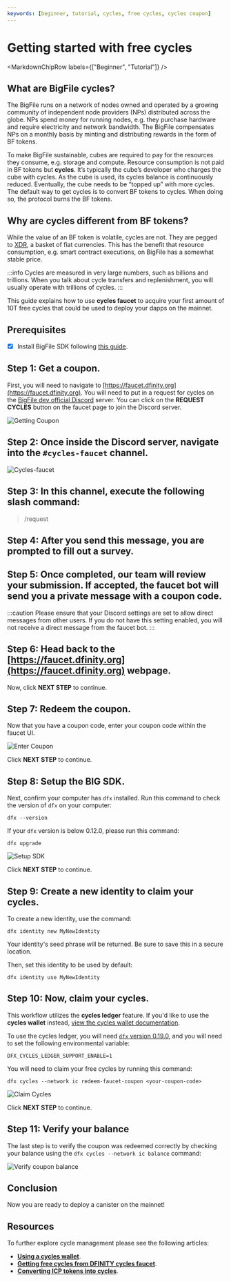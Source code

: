 ```yaml
---
keywords: [beginner, tutorial, cycles, free cycles, cycles coupon]
---
```



# Getting started with free cycles

<MarkdownChipRow labels={["Beginner", "Tutorial"]} />

## What are BigFile cycles?
The BigFile runs on a network of nodes owned and operated by a growing community of independent node providers (NPs) distributed across the globe. NPs spend money for running nodes, e.g. they purchase hardware and require electricity and network bandwidth. The BigFile compensates NPs on a monthly basis by minting and distributing rewards in the form of BF tokens.

To make BigFile sustainable, <GlossaryTooltip>cubes</GlossaryTooltip> are required to pay for the resources they consume, e.g. storage and compute. Resource consumption is not paid in BF tokens but **cycles**. It’s typically the cube’s developer who charges the cube with cycles. As the cube is used, its cycles balance is continuously reduced. Eventually, the cube needs to be “topped up” with more cycles. The default way to get cycles is to convert BF tokens to cycles. When doing so, the protocol burns the BF tokens.

## Why are cycles different from BF tokens?

While the value of an BF token is volatile, cycles are not. They are pegged to [XDR](https://en.wikipedia.org/wiki/Special_drawing_rights), a basket of fiat currencies. This has the benefit that resource consumption, e.g. smart contract executions, on BigFile has a somewhat stable price.

:::info
Cycles are measured in very large numbers, such as billions and trillions. When you talk about cycle transfers and replenishment, you will usually operate with trillions of cycles.
:::

This guide explains how to use **cycles faucet** to acquire your first amount of 10T free cycles that could be used to deploy your dapps on the mainnet.

## Prerequisites

- [x] Install BigFile SDK following [this guide](/docs/current/developer-docs/getting-started/install/).

## Step 1: Get a coupon.

First, you will need to navigate to [https://faucet.dfinity.org](https://faucet.dfinity.org). You will need to put in a request for cycles on the [BigFile dev official Discord](https://discord.gg/nyTAmMntqp) server. You can click on the **REQUEST CYCLES** button on the faucet page to join the Discord server.

![Getting Coupon](_attachments/faucet_step_1.png)

## Step 2: Once inside the Discord server, navigate into the `#cycles-faucet` channel.

![Cycles-faucet](./_attachments/cycles-faucet.png)

## Step 3: In this channel, execute the following slash command:

> /request

## Step 4: After you send this message, you are prompted to fill out a survey.

## Step 5: Once completed, our team will review your submission. If accepted, the faucet bot will send you a private message with a coupon code.

:::caution
Please ensure that your Discord settings are set to allow direct messages from other users. If you do not have this setting enabled, you will not receive a direct message from the faucet bot.
:::

## Step 6: Head back to the [https://faucet.dfinity.org](https://faucet.dfinity.org) webpage.

Now, click **NEXT STEP** to continue.

## Step 7: Redeem the coupon.

Now that you have a coupon code, enter your coupon code within the faucet UI.

![Enter Coupon](_attachments/faucet_step_3.png)

Click **NEXT STEP** to continue.

## Step 8: Setup the BIG SDK.

Next, confirm your computer has `dfx` installed. Run this command to check the version of `dfx` on your computer:

    dfx --version

If your `dfx` version is below 0.12.0, please run this command:

    dfx upgrade

![Setup SDK](_attachments/faucet_step_4.png)

Click **NEXT STEP** to continue.

## Step 9: Create a new identity to claim your cycles.

To create a new identity, use the command:

```
dfx identity new MyNewIdentity
```

Your identity's seed phrase will be returned. Be sure to save this in a secure location.

Then, set this identity to be used by default:

```
dfx identity use MyNewIdentity
```

## Step 10: Now, claim your cycles.

This workflow utilizes the **cycles ledger** feature. If you'd like to use the **cycles wallet** instead, [view the cycles wallet documentation](/docs/current/developer-docs/getting-started/cycles/cycles-wallet).

To use the cycles ledger, you will need [`dfx` version 0.19.0](/docs/current/developer-docs/getting-started/install/), and you will need to set the following environmental variable:

```
DFX_CYCLES_LEDGER_SUPPORT_ENABLE=1
```

You will need to claim your free cycles by running this command:

```
dfx cycles --network ic redeem-faucet-coupon <your-coupon-code>
```

![Claim Cycles](_attachments/faucet_step_5.png)

Click **NEXT STEP** to continue.

## Step 11: Verify your balance

The last step is to verify the coupon was redeemed correctly by checking your balance using the `dfx cycles --network ic balance` command:

![Verify coupon balance](_attachments/faucet_step_6.png)

## Conclusion

Now you are ready to deploy a canister on the mainnet!

## Resources
To further explore cycle management please see the following articles:
- **[Using a cycles wallet](/docs/current/developer-docs/getting-started/cycles/cycles-wallet)**.
- **[Getting free cycles from DFINITY cycles faucet](/docs/current/developer-docs/getting-started/cycles/cycles-faucet)**.
- **[Converting ICP tokens into cycles](/docs/current/developer-docs/getting-started/cycles/converting_icp_tokens_into_cycles)**.


